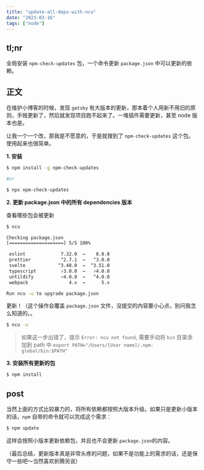```yaml
---
title: "update-all-deps-with-ncu"
date: "2023-03-16"
tags: ["node"]
---
```


## tl;nr
全局安装 `npm-check-updates` 包，一个命令更新 `package.json` 中可以更新的依赖。


## 正文
在维护小博客的时候，发现 `gatsby` 有大版本的更新，那本着个人用新不用旧的原则，手贱更新了，然后就发现项目跑不起来了。一堆插件需要更新，甚至 node 版本也是。

让我一个一个改，那我是不愿意的，于是就搜到了 `npm-check-updates` 这个包。使用起来也很简单。


**1. 安装**

```bash
$ npm install -g npm-check-updates

#or

$ npx npm-check-updates
```


**2. 更新 package.json 中的所有 dependencies 版本**

查看哪些包会被更新
```bash
$ ncu

Checking package.json
[====================] 5/5 100%

 eslint             7.32.0  →    8.0.0
 prettier           ^2.7.1  →   ^3.0.0
 svelte            ^3.48.0  →  ^3.51.0
 typescript         >3.0.0  →   >4.0.0
 untildify          <4.0.0  →   ^4.0.0
 webpack               4.x  →      5.x

Run ncu -u to upgrade package.json
```

更新！（这个操作会覆盖 `package.json` 文件，没提交的内容要小心点，别问我怎么知道的。。
```bash
$ ncu -u
```

> 如果这一步出错了，提示 `Error: ncu not found`, 需要手动将 `bin` 目录添加到 path 中
> `export PATH="/Users/[User name]/.npm-global/bin:$PATH"`

**3. 安装所有更新的包**
```bash
$ npm install
```


## post
当然上面的方式比较暴力的，将所有依赖都按照大版本升级。如果只是更新小版本的话，`npm` 自带的命令就可以完成这个需求：

```bash
$ npm update
```

这样会按照小版本更新依赖包，并且也不会更新 `package.json`的内容。

（最后总结，更新版本真是非常头疼的问题，如果不是功能上的需求的话，还是保守一些吧～当然喜欢折腾另说）
